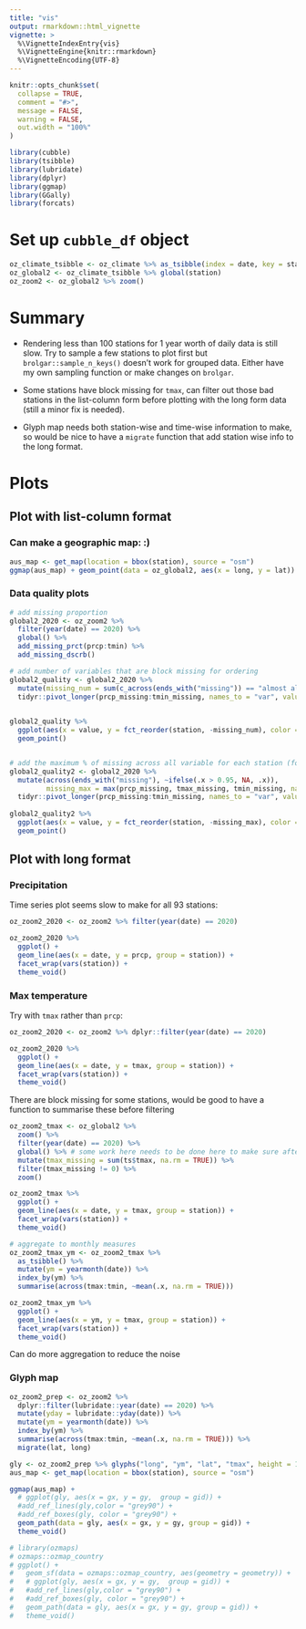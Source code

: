 ```yaml
---
title: "vis"
output: rmarkdown::html_vignette
vignette: >
  %\VignetteIndexEntry{vis}
  %\VignetteEngine{knitr::rmarkdown}
  %\VignetteEncoding{UTF-8}
---
```


```r
knitr::opts_chunk$set(
  collapse = TRUE,
  comment = "#>",
  message = FALSE, 
  warning = FALSE, 
  out.width = "100%"
)
```

```r
library(cubble)
library(tsibble)
library(lubridate)
library(dplyr)
library(ggmap)
library(GGally)
library(forcats)
```

# Set up `cubble_df` object

```r
oz_climate_tsibble <- oz_climate %>% as_tsibble(index = date, key = station)
oz_global2 <- oz_climate_tsibble %>% global(station)
oz_zoom2 <- oz_global2 %>% zoom()
```


# Summary

- Rendering less than 100 stations for 1 year worth of daily data is still slow. Try to sample a few stations to plot first but `brolgar::sample_n_keys()` doesn't work for grouped data. Either have my own sampling function or make changes on `brolgar`. 

- Some stations have block missing for `tmax`, can filter out those bad stations in the list-column form before plotting with the long form data (still a minor fix is needed).

- Glyph map needs both station-wise and time-wise information to make, so would be nice to have a `migrate` function that add station wise info to the long format.


# Plots

## Plot with list-column format

### Can make a geographic map: :)

```r
aus_map <- get_map(location = bbox(station), source = "osm")
ggmap(aus_map) + geom_point(data = oz_global2, aes(x = long, y = lat))
```

### Data quality plots

```r
# add missing proportion
global2_2020 <- oz_zoom2 %>% 
  filter(year(date) == 2020) %>%
  global() %>% 
  add_missing_prct(prcp:tmin) %>% 
  add_missing_dscrb()

# add number of variables that are block missing for ordering
global2_quality <- global2_2020 %>% 
  mutate(missing_num = sum(c_across(ends_with("missing")) == "almost all missing")) %>% 
  tidyr::pivot_longer(prcp_missing:tmin_missing, names_to = "var", values_to = "value")
 

global2_quality %>% 
  ggplot(aes(x = value, y = fct_reorder(station, -missing_num), color = var)) + 
  geom_point()


# add the maximum % of missing across all variable for each station (for ordering) - block missings are recoded as NA and not counted
global2_quality2 <- global2_2020 %>% 
  mutate(across(ends_with("missing"), ~ifelse(.x > 0.95, NA, .x)), 
         missing_max = max(prcp_missing, tmax_missing, tmin_missing, na.rm = TRUE)) %>% 
  tidyr::pivot_longer(prcp_missing:tmin_missing, names_to = "var", values_to = "value")
 
global2_quality2 %>% 
  ggplot(aes(x = value, y = fct_reorder(station, -missing_max), color = var)) + 
  geom_point()
```

## Plot with long format

### Precipitation

Time series plot seems slow to make for all 93 stations:  

```r
oz_zoom2_2020 <- oz_zoom2 %>% filter(year(date) == 2020) 

oz_zoom2_2020 %>% 
  ggplot() + 
  geom_line(aes(x = date, y = prcp, group = station)) + 
  facet_wrap(vars(station)) + 
  theme_void()
```


### Max temperature

Try with `tmax` rather than `prcp`: 

```r
oz_zoom2_2020 <- oz_zoom2 %>% dplyr::filter(year(date) == 2020) 

oz_zoom2_2020 %>% 
  ggplot() + 
  geom_line(aes(x = date, y = tmax, group = station)) + 
  facet_wrap(vars(station)) + 
  theme_void()
```

There are block missing for some stations, would be good to have a function to summarise these before filtering

```r
oz_zoom2_tmax <- oz_global2 %>% 
  zoom() %>% 
  filter(year(date) == 2020) %>% 
  global() %>% # some work here needs to be done here to make sure after global the list-col is still tsibble
  mutate(tmax_missing = sum(ts$tmax, na.rm = TRUE)) %>% 
  filter(tmax_missing != 0) %>% 
  zoom()

oz_zoom2_tmax %>% 
  ggplot() + 
  geom_line(aes(x = date, y = tmax, group = station)) + 
  facet_wrap(vars(station)) + 
  theme_void()

# aggregate to monthly measures
oz_zoom2_tmax_ym <- oz_zoom2_tmax %>% 
  as_tsibble() %>% 
  mutate(ym = yearmonth(date)) %>% 
  index_by(ym) %>% 
  summarise(across(tmax:tmin, ~mean(.x, na.rm = TRUE))) 

oz_zoom2_tmax_ym %>% 
  ggplot() + 
  geom_line(aes(x = ym, y = tmax, group = station)) + 
  facet_wrap(vars(station)) + 
  theme_void()
```

Can do more aggregation to reduce the noise


### Glyph map


```r
oz_zoom2_prep <- oz_zoom2 %>% 
  dplyr::filter(lubridate::year(date) == 2020) %>% 
  mutate(yday = lubridate::yday(date)) %>% 
  mutate(ym = yearmonth(date)) %>% 
  index_by(ym) %>% 
  summarise(across(tmax:tmin, ~mean(.x, na.rm = TRUE))) %>% 
  migrate(lat, long)

gly <- oz_zoom2_prep %>% glyphs("long", "ym", "lat", "tmax", height = 1, width = 2)
aus_map <- get_map(location = bbox(station), source = "osm")

ggmap(aus_map) + 
  # ggplot(gly, aes(x = gx, y = gy,  group = gid)) +
  #add_ref_lines(gly,color = "grey90") +
  #add_ref_boxes(gly, color = "grey90") +
  geom_path(data = gly, aes(x = gx, y = gy, group = gid)) +
  theme_void()
```


```r
# library(ozmaps)
# ozmaps::ozmap_country
# ggplot() + 
#   geom_sf(data = ozmaps::ozmap_country, aes(geometry = geometry)) + 
#   # ggplot(gly, aes(x = gx, y = gy,  group = gid)) +
#   #add_ref_lines(gly,color = "grey90") +
#   #add_ref_boxes(gly, color = "grey90") +
#   geom_path(data = gly, aes(x = gx, y = gy, group = gid)) +
#   theme_void()

```

